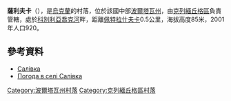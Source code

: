{{coord|48|59|56|N|33|46|40|E|scale:100000_region:UA|display=title}}

'''薩利夫卡'''（{{lang-uk|Салівка}}），是[[烏克蘭|烏克蘭]]的村落，位於該國中部[[波爾塔瓦州|波爾塔瓦州]]，由[[克列緬丘格區|克列緬丘格區]]負責管轄，處於[[科別利亞喬克河|科別利亞喬克河]]畔，距離[[佩特拉什夫卡_(克列緬丘格區)|佩特拉什夫卡]]0.5公里，海拔高度85米，2001年人口920。

==參考資料==
*[http://w1.c1.rada.gov.ua/pls/z7503/A005?rdat1=31.03.2014&rf7571=25666 Салівка]
* [http://weather.in.ua/ua/poltavskaja/23212 Погода в селі Салівка] {{Wayback|url=http://weather.in.ua/ua/poltavskaja/23212 |date=20111219202430 }}

{{DEFAULTSORT:Салівка}}
[[Category:波爾塔瓦州村落|Category:波爾塔瓦州村落]]
[[Category:克列緬丘格區村落|Category:克列緬丘格區村落]]


{{Poltava-geo-stub}}